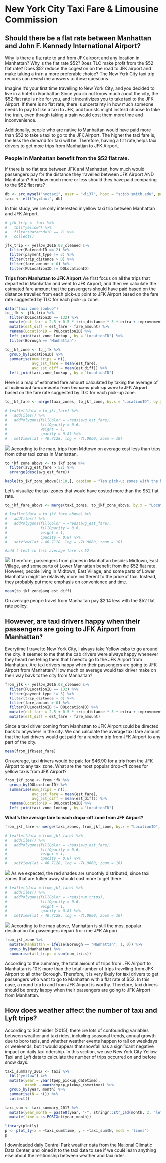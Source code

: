 # New York City Taxi Fare & Limousine Commission {#chapter5}

## Should there be a flat rate between Manhattan and John F. Kennedy International Airport?
Why is there a flat rate to and from JFK airport and any location in Manhattan? Why is the flat rate \$52? Does TLC make profit from the \$52 flat rate? Does \$52 reduce the cogestion on the road to JFK airport and make taking a train a more preferable choice? The New York City taxi trip records can reveal the answers to these questions.

Imagine it's your first time travelling to New York City, and you decided to live in a hotel in Manhattan Since you do not know much about the city, the \$52 flat rate is nice for you, and it incentivizes you to take taxi to the JFK Airport. If there is no flat rate, there is uncertainty in how much someone needs to pay to take a taxi to JFK, and tourists might instead choose to take the train, even though taking a train would cost them more time and inconvenience. 

Additionally, people who are native to Manhattan would have paid more than $52 to take a taxi to go to the JFK Airport. The higher the taxi fare is, the less the demand for taxi will be. Therefore, having a flat rate,helps taxi drivers to get more trips from Manhattan to JFK Airport.

### People in Manhattan benefit from the $52 flat rate.
If there is no flat rate between JFK and Manhattan, how much would passengers pay for the distance they travelled between JFK Airport AND Manhattan? And how much more or less should they have paid comparing to the \$52 flat rate?

```r
db <- src_mysql("nyctaxi", user = "wli37", host = "scidb.smith.edu", password = "Calculati0n")
taxi <- etl("nyctaxi", db)
```

In this study, we are only interested in yellow taxi trip between Manhattan and JFK Airport.
```r
# jfk_trip <- taxi %>%
#   tbl("yellow") %>%
#   filter(RatecodeID == 2) %>%
#   collect()

jfk_trip <- yellow_2016.08_cleaned %>%
  filter(RatecodeID == 2) %>%
  filter(payment_type != 3) %>%
  filter(trip_distance > 0) %>%
  filter(fare_amount > 0) %>%
  filter(PULocationID != DOLocationID)
```

**Trips from Manhattan to JFK Airport**
We first focus on all the trips that departed in Manhattan and went to JFK Airport, and then we calculate the estmated fare amount that the passengers should have paid based on the distance travelled from each pick-up point to JFK Airport based on the fare rate suggested by TLC for each pick-up zone. 

```r
data("taxi_zone_lookup")
to_jfk <- jfk_trip %>%
  filter(DOLocationID == 132) %>%
  mutate(est_fare = 2.5 + 0.5 * trip_distance * 5 + extra + improvement_surcharge + mta_tax + tolls_amount) %>%
  mutate(est_diff = est_fare - fare_amount) %>%
  rename(LocationID = PULocationID) %>%
  left_join(taxi_zone_lookup , by = "LocationID") %>%
  filter(Borough == "Manhattan")

to_jkf_zone <- to_jfk %>%
  group_by(LocationID) %>%
  summarise(num_trips = n(), 
            avg_est_fare = mean(est_fare),
            avg_est_diff = mean(est_diff)) %>%
  left_join(taxi_zone_lookup , by = "LocationID")
```

Here is a map of estmated fare amount calculated by taking the average of all estimated fare amounts from the same pick-up zone to JFK Airport based on the fare rate suggested by TLC for each pick-up zone. 
```r
to_jkf_fare <- merge(taxi_zones, to_jkf_zone, by.x = "LocationID", by.y = "LocationID")

# leaflet(data = to_jkf_fare) %>%
#   addTiles() %>%
#   addPolygons(fillColor = ~reds(avg_est_fare),
#               fillOpacity = 0.6,
#               weight = 1,
#               opacity = 0.8) %>%
#   setView(lat = 40.7128, lng = -74.0060, zoom = 10)
```
![](figure/to_jfk_fare.png)
According to the map, trips from Midtown on average cost less than trips from other taxi zones in Manhattan.

```r
to_jkf_zone_above <- to_jkf_zone %>%
  filter(avg_est_fare > 52) %>%
  arrange(desc(avg_est_fare))

kable(to_jkf_zone_above[1:10,], caption = "Ten pick-up zones with the highest avergae fare from Manhattan to JKF Airport")
```

Let's visualize the taxi zones that would have costed more than the \$52 flat rate.

```r
to_jkf_fare_above <- merge(taxi_zones, to_jkf_zone_above, by.x = "LocationID", by.y = "LocationID")

# leaflet(data = to_jkf_fare_above) %>%
#   addTiles() %>%
#   addPolygons(fillColor = ~reds(avg_est_fare),
#               fillOpacity = 0.6,
#               weight = 1,
#               opacity = 0.8) %>%
#   setView(lat = 40.7128, lng = -74.0060, zoom = 10)

#add t test to test average fare vs 52
```
![](figure/to_jfk_fare_above.png)
Therefore, passengers from places in Manhattan besides Midtown, East Village, and some parts of Lower Manhattan benefit from the $52 flat rate. However, people living in Midtown, East Village, and some parts of Lower Manhattan might be relatively more indifferent to the price of taxi. Instead, they probably put more emphasis on convenience and time.

```r
mean(to_jkf_zone$avg_est_diff)
```
On average people travel from Manhattan pay \$2.14 less with the \$52 flat rate policy.

## However, are taxi drivers happy when their passengers are going to JFK Airport from Manhattan?
Everytime I travel to New York City, I always take Yellow cabs to go around the city. It seemed to me that the cab drivers were always happy whenever they heard me telling them that I need to go to the JFK Airport from Manhattan. Are taxi drivers happy when their passengers are going to JFK Airport from Manhattan? How much on average would taxi driver make on their way bavk to the city from Manhattan? 

```r
from_jfk <- yellow_2016.08_cleaned %>%
  filter(PULocationID == 132) %>%
  filter(payment_type != 3) %>%
  filter(trip_distance > 0) %>%
  filter(fare_amount > 0) %>%
  filter(PULocationID != DOLocationID) %>%
  mutate(est_fare = 2.5 + 0.5 * trip_distance * 5 + extra + improvement_surcharge + mta_tax + tolls_amount) %>%
  mutate(est_diff = est_fare - fare_amount)
```

Since a taxi driver coming from Manhattan to JFK Airport could be directed back to anywhere in the city. We can calculate the average taxi fare amount that the taxi drivers would get paid for a random trip from JFK Airport to any part of the city.

```r
mean(from_jfk$est_fare)
```

On average, taxi drivers would be paid for \$46.90 for a trip from the JFK Airport to any taxi zone. What are the most popular drop-off zones for yellow taxis from JFK Airport?
```r
from_jkf_zone <- from_jfk %>%
  group_by(DOLocationID) %>%
  summarise(num_trips = n(), 
            avg_est_fare = mean(est_fare),
            avg_est_diff = mean(est_diff)) %>%
  rename(LocationID = DOLocationID) %>%
  left_join(taxi_zone_lookup , by = "LocationID")
```


**What's the average fare to each dropp-off zone from JFK Airport? **

```r
from_jkf_fare <- merge(taxi_zones, from_jkf_zone, by.x = "LocationID", by.y = "LocationID")

# leaflet(data = from_jkf_fare) %>%
#   addTiles() %>%
#   addPolygons(fillColor = ~reds(avg_est_fare),
#               fillOpacity = 0.6,
#               weight = 1,
#               opacity = 0.8) %>%
#   setView(lat = 40.7128, lng = -74.0060, zoom = 10)
```
![](figure/from_jkf_fare.png)
As we expected, the red shades are smoothly distributed, since taxi zones that are futher away should cost more to get there.

```r
# leaflet(data = from_jkf_fare) %>%
#   addTiles() %>%
#   addPolygons(fillColor = ~reds(num_trips),
#               fillOpacity = 0.6,
#               weight = 1,
#               opacity = 0.8) %>%
#   setView(lat = 40.7128, lng = -74.0060, zoom = 10)
```
![](figure/from_jkf_num.png)
According to the map above, Manhattan is still the most popular destination for passengers depart from the JFK Airport. 

```r
from_jkf_zone %>%
  mutate(Manhattan = ifelse(Borough == "Manhattan", 1, 0)) %>%
  group_by(Manhattan) %>%
  summarise(all_trips = sum(num_trips))
```
According to the summary, the total amount of trips from JFK Airport to Manhattan is 10% more than the total number of trips travelling from JFK Airport to all other Borough. Therefore, it is very likely for taxi drivers to get passengers who want to go to Manhattan with a flat rate of \$52. In this case, a round trip to and from JFK Airport is worthy. Therefore, taxi drivers should be pretty happy when their passengers are going to JFK Airport from Manhattan. 

## How does weather affect the number of taxi and Lyft trips?
According to Schneider (2015), there are lots of confounding variables between weather and taxi rides, including seasonal trends, annual growth due to boro taxis, and whether weather events happen to fall on weekdays or weekends, but it would appear that snowfall has a significant negative impact on daily taxi ridership. In this section, we use New York City Yellow Taxi and Lyft data to calculate the number of trips occurred on and before snow days.
```r
taxi_summary_2017 <- taxi %>%
  tbl("yellow") %>%
  mutate(year = year(tpep_pickup_datetime),
         month = month(tpep_pickup_datetime)) %>%
  group_by(year, month) %>%
  summarise(N = n()) %>%
  collect()

taxi_sum <- taxi_summary_2017 %>%
  mutate(year_month = paste0(year, "-", stringr::str_pad(month, 2, "left", "0"), "-01")) %>%
  mutate(time = as.POSIXct(year_month))

library(plotly)
p <- plot_ly(x = ~taxi_sum$time, y = ~taxi_sum$N, mode = 'lines')
p
```

I downloaded daily Central Park weather data from the National Climatic Data Center, and joined it to the taxi data to see if we could learn anything else about the relationship between weather and taxi rides. 


